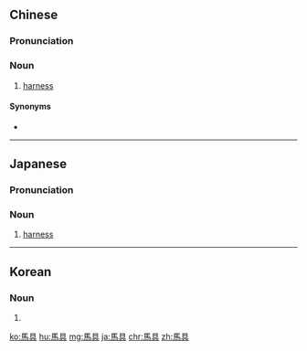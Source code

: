 {{also|马具}}
==Chinese==
{{zh-forms|s=马具}}

===Pronunciation===
{{zh-pron
|m=mǎjù
|c=maa5 geoi6
|cat=n
}}

===Noun===
{{zh-noun}}

# [[harness]]

====Synonyms====
* {{zh-l|挽具}}

----

==Japanese==
{{ja-kanjitab|ば|ぐ|yomi=o}}

===Pronunciation===
{{ja-pron|ばぐ|y=o}}

===Noun===
{{ja-noun|ばぐ}}

# [[harness]]

----

==Korean==
{{ko-hanjatab}}

===Noun===
{{ko-noun|hj|hangeul=마구}}

# {{hanja form of|마구|[[harness]]}}

[[ko:馬具]]
[[hu:馬具]]
[[mg:馬具]]
[[ja:馬具]]
[[chr:馬具]]
[[zh:馬具]]